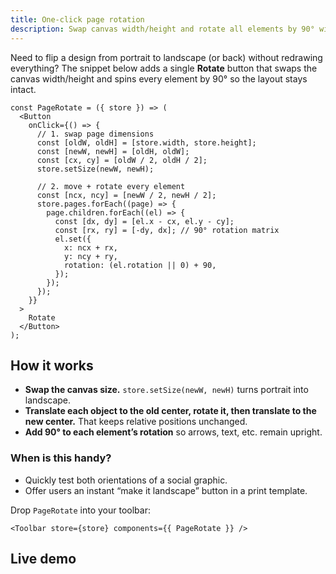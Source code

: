 ```yaml
---
title: One-click page rotation
description: Swap canvas width/height and rotate all elements by 90° with one button
---
```


Need to flip a design from portrait to landscape (or back) without redrawing everything? The snippet below adds a single **Rotate** button that swaps the canvas width/height and spins every element by 90° so the layout stays intact.

```tsx
const PageRotate = ({ store }) => (
  <Button
    onClick={() => {
      // 1. swap page dimensions
      const [oldW, oldH] = [store.width, store.height];
      const [newW, newH] = [oldH, oldW];
      const [cx, cy] = [oldW / 2, oldH / 2];
      store.setSize(newW, newH);

      // 2. move + rotate every element
      const [ncx, ncy] = [newW / 2, newH / 2];
      store.pages.forEach((page) => {
        page.children.forEach((el) => {
          const [dx, dy] = [el.x - cx, el.y - cy];
          const [rx, ry] = [-dy, dx]; // 90° rotation matrix
          el.set({
            x: ncx + rx,
            y: ncy + ry,
            rotation: (el.rotation || 0) + 90,
          });
        });
      });
    }}
  >
    Rotate
  </Button>
);
```

## How it works

- **Swap the canvas size.** `store.setSize(newW, newH)` turns portrait into landscape.
- **Translate each object to the old center, rotate it, then translate to the new center.** That keeps relative positions unchanged.
- **Add 90° to each element’s rotation** so arrows, text, etc. remain upright.

### When is this handy?

- Quickly test both orientations of a social graphic.
- Offer users an instant “make it landscape” button in a print template.

Drop `PageRotate` into your toolbar:

```tsx
<Toolbar store={store} components={{ PageRotate }} />
```

## Live demo

<Sandbox github="polotno-project/polotno-docs/tree/main/examples/polotno-rotate-page" />


